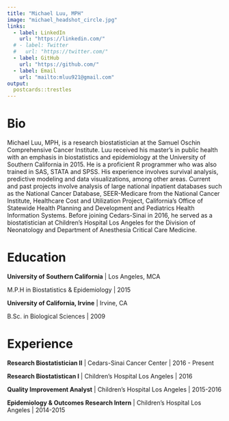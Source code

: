 ```yaml
---
title: "Michael Luu, MPH"
image: "michael_headshot_circle.jpg"
links:
  - label: LinkedIn
    url: "https://linkedin.com/"
  # - label: Twitter
  #   url: "https://twitter.com/"
  - label: GitHub
    url: "https://github.com/"
  - label: Email
    url: "mailto:mluu921@gmail.com"
output:
  postcards::trestles
---
```

 
# Bio

Michael Luu, MPH, is a research biostatistician at the Samuel Oschin Comprehensive Cancer Institute. Luu received his master’s in public health with an emphasis in biostatistics and epidemiology at the University of Southern California in 2015. He is a proficient R programmer who was also trained in SAS, STATA and SPSS. His experience involves survival analysis, predictive modeling and data visualizations, among other areas. Current and past projects involve analysis of large national inpatient databases such as the National Cancer Database, SEER-Medicare from the National Cancer Institute, Healthcare Cost and Utilization Project, California’s Office of Statewide Health Planning and Development and Pediatrics Health Information Systems. Before joining Cedars-Sinai in 2016, he served as a biostatistician at Children’s Hospital Los Angeles for the Division of Neonatology and Department of Anesthesia Critical Care Medicine.

# Education

**University of Southern California** | Los Angeles, MCA

M.P.H in Biostatistics & Epidemiology | 2015

**University of California, Irvine** | Irvine, CA

B.Sc. in Biological Sciences | 2009

# Experience

**Research Biostatistician II** | Cedars-Sinai Cancer Center | 2016 - Present

**Research Biostatistican I** | Children's Hospital Los Angeles | 2016

**Quality Improvement Analyst** | Children's Hospital Los Angeles | 2015-2016

**Epidemiology & Outcomes Research Intern** | Children's Hospital Los Angeles | 2014-2015